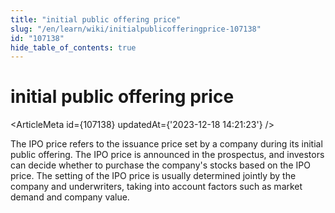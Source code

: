 ```yaml
---
title: "initial public offering price"
slug: "/en/learn/wiki/initialpublicofferingprice-107138"
id: "107138"
hide_table_of_contents: true
---
```



<Breadcrumbs current="initial public offering price" />

# initial public offering price

<ArticleMeta id={107138} updatedAt={'2023-12-18 14:21:23'} />
<div className='border-solid border-b border-t-0 my-4 border-[var(--ifm-color-gray-300)]' />

The IPO price refers to the issuance price set by a company during its initial public offering. The IPO price is announced in the prospectus, and investors can decide whether to purchase the company's stocks based on the IPO price. The setting of the IPO price is usually determined jointly by the company and underwriters, taking into account factors such as market demand and company value.
